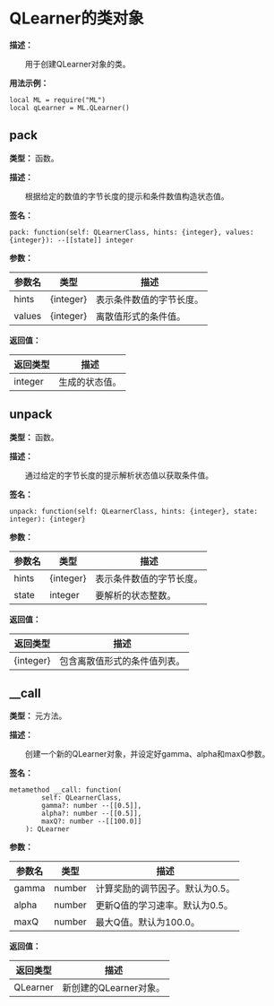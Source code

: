 
# QLearner的类对象

**描述：**

&emsp;&emsp;用于创建QLearner对象的类。

**用法示例：**
```tl
local ML = require("ML")
local qLearner = ML.QLearner()
```

## pack

**类型：** 函数。

**描述：**

&emsp;&emsp;根据给定的数值的字节长度的提示和条件数值构造状态值。

**签名：**
```tl
pack: function(self: QLearnerClass, hints: {integer}, values: {integer}): --[[state]] integer
```

**参数：**

| 参数名 | 类型 | 描述 |
| --- | --- | --- |
| hints | \{integer} | 表示条件数值的字节长度。 |
| values | \{integer} | 离散值形式的条件值。 |

**返回值：**

| 返回类型 | 描述 |
| --- | --- |
| integer | 生成的状态值。 |

## unpack

**类型：** 函数。

**描述：**

&emsp;&emsp;通过给定的字节长度的提示解析状态值以获取条件值。

**签名：**
```tl
unpack: function(self: QLearnerClass, hints: {integer}, state: integer): {integer}
```

**参数：**

| 参数名 | 类型 | 描述 |
| --- | --- | --- |
| hints | \{integer} | 表示条件数值的字节长度。 |
| state | integer | 要解析的状态整数。 |

**返回值：**

| 返回类型 | 描述 |
| --- | --- |
| \{integer} | 包含离散值形式的条件值列表。 |

## __call

**类型：** 元方法。

**描述：**

&emsp;&emsp;创建一个新的QLearner对象，并设定好gamma、alpha和maxQ参数。

**签名：**
```tl
metamethod __call: function(
		self: QLearnerClass,
		gamma?: number --[[0.5]],
		alpha?: number --[[0.5]],
		maxQ?: number --[[100.0]]
	): QLearner
```

**参数：**

| 参数名 | 类型 | 描述 |
| --- | --- | --- |
| gamma | number | 计算奖励的调节因子。默认为0.5。 |
| alpha | number | 更新Q值的学习速率。默认为0.5。 |
| maxQ | number | 最大Q值。默认为100.0。 |

**返回值：**

| 返回类型 | 描述 |
| --- | --- |
| QLearner | 新创建的QLearner对象。 |